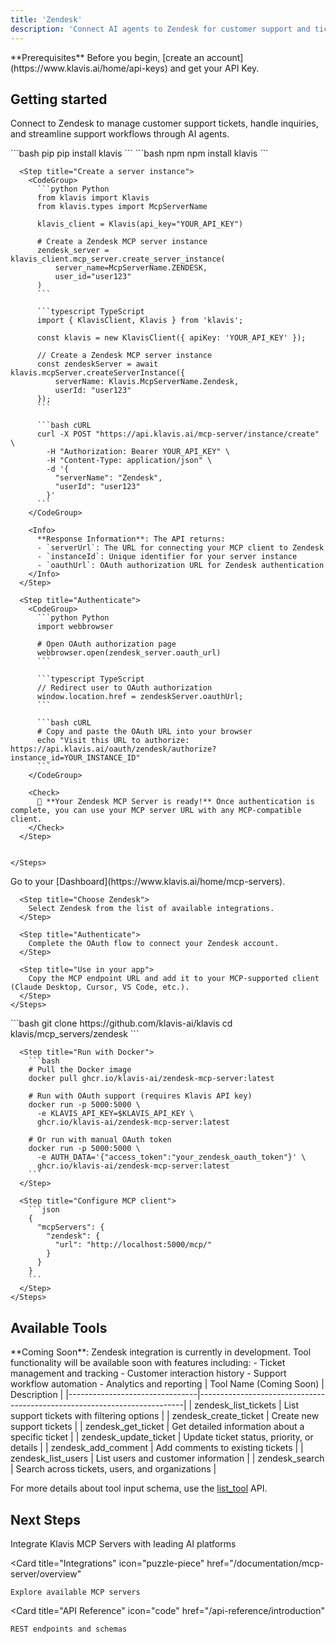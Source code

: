 ```yaml
---
title: 'Zendesk'
description: 'Connect AI agents to Zendesk for customer support and ticket management'
---
```


<Info>
  **Prerequisites**
  Before you begin, [create an account](https://www.klavis.ai/home/api-keys) and get your API Key.
</Info>

## Getting started

Connect to Zendesk to manage customer support tickets, handle inquiries, and streamline support workflows through AI agents.

<Tabs>
  <Tab title="API">
    <Steps>
      <Step title="Install the SDKs (optional)">
        <CodeGroup>
          ```bash pip
          pip install klavis
          ```
          ```bash npm
          npm install klavis
          ```
        </CodeGroup>
      </Step>
      
      <Step title="Create a server instance">
        <CodeGroup>
          ```python Python
          from klavis import Klavis
          from klavis.types import McpServerName
          
          klavis_client = Klavis(api_key="YOUR_API_KEY")
          
          # Create a Zendesk MCP server instance
          zendesk_server = klavis_client.mcp_server.create_server_instance(
              server_name=McpServerName.ZENDESK,
              user_id="user123"
          )
          ```
          
          ```typescript TypeScript
          import { KlavisClient, Klavis } from 'klavis';
          
          const klavis = new KlavisClient({ apiKey: 'YOUR_API_KEY' });
          
          // Create a Zendesk MCP server instance
          const zendeskServer = await klavis.mcpServer.createServerInstance({
              serverName: Klavis.McpServerName.Zendesk,
              userId: "user123"
          });
          ```
          
          ```bash cURL
          curl -X POST "https://api.klavis.ai/mcp-server/instance/create" \
            -H "Authorization: Bearer YOUR_API_KEY" \
            -H "Content-Type: application/json" \
            -d '{
              "serverName": "Zendesk",
              "userId": "user123"
            }'
          ```
        </CodeGroup>
        
        <Info>
          **Response Information**: The API returns:
          - `serverUrl`: The URL for connecting your MCP client to Zendesk
          - `instanceId`: Unique identifier for your server instance
          - `oauthUrl`: OAuth authorization URL for Zendesk authentication
        </Info>
      </Step>
      
      <Step title="Authenticate">
        <CodeGroup>
          ```python Python
          import webbrowser
          
          # Open OAuth authorization page
          webbrowser.open(zendesk_server.oauth_url)
          ```
          
          ```typescript TypeScript
          // Redirect user to OAuth authorization
          window.location.href = zendeskServer.oauthUrl;
          ```
          
          ```bash cURL
          # Copy and paste the OAuth URL into your browser
          echo "Visit this URL to authorize: https://api.klavis.ai/oauth/zendesk/authorize?instance_id=YOUR_INSTANCE_ID"
          ```
        </CodeGroup>
        
        <Check>
          🎉 **Your Zendesk MCP Server is ready!** Once authentication is complete, you can use your MCP server URL with any MCP-compatible client.
        </Check>
      </Step>
      

    </Steps>
  </Tab>
  
  <Tab title="UI">
    <Steps>
      <Step title="Open Dashboard">
        Go to your [Dashboard](https://www.klavis.ai/home/mcp-servers).
      </Step>
      
      <Step title="Choose Zendesk">
        Select Zendesk from the list of available integrations.
      </Step>
      
      <Step title="Authenticate">
        Complete the OAuth flow to connect your Zendesk account.
      </Step>
      
      <Step title="Use in your app">
        Copy the MCP endpoint URL and add it to your MCP-supported client (Claude Desktop, Cursor, VS Code, etc.).
      </Step>
    </Steps>
  </Tab>
  
  <Tab title="Open Source">
    <Steps>
      <Step title="Clone repository (for developers to build from source)">
        ```bash
        git clone https://github.com/klavis-ai/klavis
        cd klavis/mcp_servers/zendesk
        ```
      </Step>
      
      <Step title="Run with Docker">
        ```bash
        # Pull the Docker image
        docker pull ghcr.io/klavis-ai/zendesk-mcp-server:latest
        
        # Run with OAuth support (requires Klavis API key)
        docker run -p 5000:5000 \
          -e KLAVIS_API_KEY=$KLAVIS_API_KEY \
          ghcr.io/klavis-ai/zendesk-mcp-server:latest
        
        # Or run with manual OAuth token
        docker run -p 5000:5000 \
          -e AUTH_DATA='{"access_token":"your_zendesk_oauth_token"}' \
          ghcr.io/klavis-ai/zendesk-mcp-server:latest
        ```
      </Step>
      
      <Step title="Configure MCP client">
        ```json
        {
          "mcpServers": {
            "zendesk": {
              "url": "http://localhost:5000/mcp/"
            }
          }
        }
        ```
      </Step>
    </Steps>
  </Tab>
</Tabs>

## Available Tools

<Note>
  **Coming Soon**: Zendesk integration is currently in development. Tool functionality will be available soon with features including:
  - Ticket management and tracking
  - Customer interaction history
  - Support workflow automation
  - Analytics and reporting
</Note>

<Accordion title="Planned Tools">
| Tool Name (Coming Soon)        | Description                                                              |
|--------------------------------|--------------------------------------------------------------------------|
| zendesk_list_tickets           | List support tickets with filtering options |
| zendesk_create_ticket          | Create new support tickets |
| zendesk_get_ticket             | Get detailed information about a specific ticket |
| zendesk_update_ticket          | Update ticket status, priority, or details |
| zendesk_add_comment            | Add comments to existing tickets |
| zendesk_list_users             | List users and customer information |
| zendesk_search                 | Search across tickets, users, and organizations |
</Accordion>

<Note>For more details about tool input schema, use the [list_tool](https://docs.klavis.ai/api-reference/mcp-server/list-tools) API.</Note>

## Next Steps

<CardGroup>
  <Card
    title="AI Platform Integrations"
    icon="robot"
    href="/documentation/ai-platform-integration/overview"
  >
    Integrate Klavis MCP Servers with leading AI platforms
  </Card>
  
  <Card
    title="Integrations"
    icon="puzzle-piece"
    href="/documentation/mcp-server/overview"
  >
    Explore available MCP servers
  </Card>
  
  <Card
    title="API Reference"
    icon="code"
    href="/api-reference/introduction"
  >
    REST endpoints and schemas
  </Card>
</CardGroup>